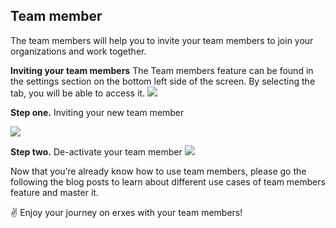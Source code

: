 
<HeroPattern />

## Team member 

The team members will help you to invite your team members to join your organizations and work together.

**Inviting your team members**
The Team members feature can be found in the settings section on the bottom left side of the screen. By selecting the tab, you will be able to access it.
![](https://imagedelivery.net/5m26Aj-CutMXPPNacMs_yQ/60f23265-df10-45c1-b780-649073798f00/public)

**Step one.** Inviting your new team member

![](https://imagedelivery.net/5m26Aj-CutMXPPNacMs_yQ/e1257f38-e9ff-44b8-43d5-51a898460700/public)

**Step two.** De-activate your team member
![](https://imagedelivery.net/5m26Aj-CutMXPPNacMs_yQ/16173f8f-2f4d-410f-b93b-b0f7960d9800/public)

Now that you’re already know how to use team members, please go the following the blog posts to learn about different use cases of team members feature and master it.

✌️ Enjoy your journey on erxes with your team members!
